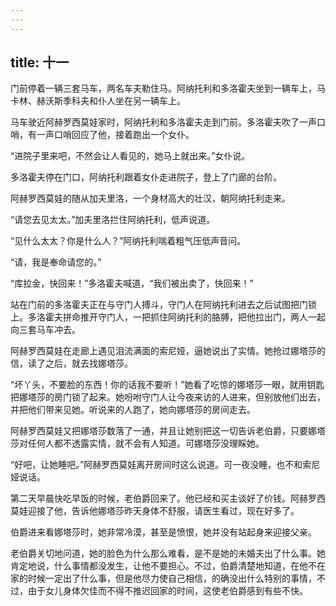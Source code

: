 ```yaml
---
---
---
```

title: 十一
---



门前停着一辆三套马车，两名车夫勒住马。阿纳托利和多洛霍夫坐到一辆车上，马卡林、赫沃斯季科夫和仆人坐在另一辆车上。

马车驶近阿赫罗西莫娃家时，阿纳托利和多洛霍夫走到门前。多洛霍夫吹了一声口哨，有一声口哨回应了他，接着跑出一个女仆。

“进院子里来吧，不然会让人看见的，她马上就出来。”女仆说。

多洛霍夫停在门口，阿纳托利跟着女仆走进院子，登上了门廊的台阶。

阿赫罗西莫娃的随从加夫里洛，一个身材高大的壮汉，朝阿纳托利走来。

“请您去见太太。”加夫里洛拦住阿纳托利，低声说道。

“见什么太太？你是什么人？”阿纳托利喘着粗气压低声音问。

“请，我是奉命请您的。”

“库拉金，快回来！”多洛霍夫喊道，“我们被出卖了，快回来！”

站在门前的多洛霍夫正在与守门人搏斗，守门人在阿纳托利进去之后试图把门锁上。多洛霍夫拼命推开守门人，一把抓住阿纳托利的胳膊，把他拉出门，两人一起向三套马车冲去。

阿赫罗西莫娃在走廊上遇见泪流满面的索尼娅，逼她说出了实情。她抢过娜塔莎的信，读了之后，就去找娜塔莎。

“坏丫头，不要脸的东西！你的话我不要听！”她看了吃惊的娜塔莎一眼，就用钥匙把娜塔莎的房门锁了起来。她吩咐守门人让今夜来访的人进来，但别放他们出去，并把他们带来见她。听说来的人跑了，她向娜塔莎的房间走去。

阿赫罗西莫娃又把娜塔莎数落了一通，并且让她别把这一切告诉老伯爵，只要娜塔莎对任何人都不透露实情，就不会有人知道。可娜塔莎没理睬她。

“好吧，让她睡吧。”阿赫罗西莫娃离开房间时这么说道。可一夜没睡，也不和索尼娅说话。

第二天早晨快吃早饭的时候，老伯爵回来了。他已经和买主谈好了价钱。阿赫罗西莫娃迎接了他，告诉他娜塔莎昨天身体不舒服，请医生看过，现在好多了。

伯爵进来看娜塔莎时，她非常冷漠，甚至是愤恨，她并没有站起身来迎接父亲。

老伯爵关切地问道，她的脸色为什么那么难看，是不是她的未婚夫出了什么事。她肯定地说，什么事情都没发生，让他不要担心。不过，伯爵清楚地知道，在他不在家的时候一定出了什么事，但是他尽力使自己相信，的确没出什么特别的事情，不过，由于女儿身体欠佳而不得不推迟回家的时间，这使老伯爵感到有些不快。